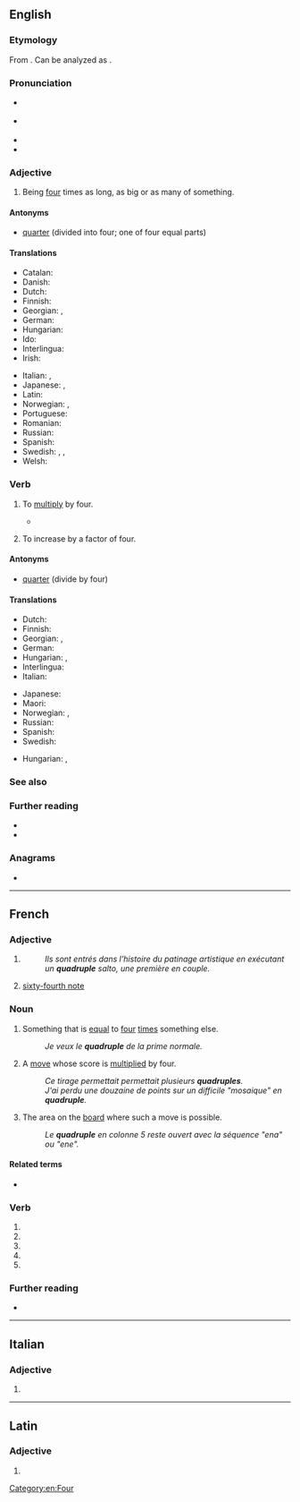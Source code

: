 {{also|quadruplé}}
==English==
{{wikipedia}}
{{number box|en|4}}

===Etymology===
From {{der|en|la|quadruplus}}. Can be analyzed as {{suffix|en|quadri-|-uple}}.

===Pronunciation===
* {{a|RP}} {{IPA|en|/ˈkwɒdɹʊpl/}}
* {{a|GA}} {{IPA|en|/kwɑˈdɹupəl/}}
* {{audio|en|en-us-quadruple.ogg|Audio (US)}}
* {{rhymes|en|uːpəl}}

===Adjective===
{{en-adj|-}}

# Being [[four]] times as long, as big or as many of something.
#: {{ux|en|He's quite an athlete and can do '''quadruple''' jumps with ease.}}

====Antonyms====
* [[quarter]] (divided into four; one of four equal parts)

====Translations====
{{trans-top|being four times as long, as big or as many of something}}
* Catalan: {{t|ca|quàdruple}}
* Danish: {{t|da|firedobbelt}}
* Dutch: {{t+|nl|viervoud}}
* Finnish: {{t|fi|nelinkertainen}}
* Georgian: {{t|ka|ოთხმაგი}}, {{t|ka|ოთხკეცი}}
* German: {{t+|de|vierfach}}
* Hungarian: {{t|hu|négyszer akkora}}
* Ido: {{t|io|quaropla}}
* Interlingua: {{t|ia|quadruple}}
* Irish: {{t|ga|ceathrúil}}
{{trans-mid}}
* Italian: {{t|it|quadruplice}}, {{t+|it|quadruplo}}
* Japanese: {{t|ja|四倍|tr=よんばい yombai}}, {{t|ja|四重|tr=よえ yoe, しじゅう shijū}}
* Latin: {{t+|la|quadruplex}}
* Norwegian: {{t|no|firedobbelt}}, {{t|no|kvadruppelt}}
* Portuguese: {{t+|pt|quádruplo}}
* Romanian: {{t+|ro|cvadruplu}}
* Russian: {{t+|ru|четверно́й}}
* Spanish: {{t+|es|cuádruple}}
* Swedish: {{t|sv|fyrdubbel}}, {{t+|sv|fyrfaldig}}, {{t+|sv|kvadrupel}}
* Welsh: {{t|cy|pedwarplyg|m}}
{{trans-bottom}}

===Verb===
{{en-verb|quadruples|quadrupling|quadrupled|quadrupled}}

# {{lb|en|transitive}} To [[multiply]] by four.
#: {{ux|en|'''Quadrupling''' four gives sixteen.}}
#* {{quote-journal|en|year=2019|month=October|title=Railtalk:HS2 delay - time for lateral thinking|journal=Modern Railways|page=7|text='''Quadrupling''' the short remaining stretch of three-track railway north of Rugby, left over by the turn of the century modernisation, is a possibility that could be pursued.}}
# {{lb|en|intransitive}} To increase by a factor of four.
#: {{ux|en|Our profits '''quadrupled''' when we made the improvements.}}

====Antonyms====
* [[quarter]] (divide by four)

====Translations====
{{trans-top|to multiply by four}}
* Dutch: {{t|nl|verviervoudigen}}
* Finnish: {{t|fi|nelinkertaistaa}}
* Georgian: {{t|ka|გაოთხმაგება}}, {{t|ka|გაოთხკეცება}}
* German: {{t+|de|vervierfachen}}
* Hungarian: {{t|hu|négyszerez}}, {{t|hu|megnégyszerez}}
* Interlingua: {{t|ia|quadruplicar}}
* Italian: {{t+|it|quadruplicare}}
{{trans-mid}}
* Japanese: {{t|ja|四倍|alt=四倍する|tr=yombai suru}}
* Maori: {{t|mi|whakareawhā }}
* Norwegian: {{t|no|firedoble}}, {{t|no|kvadruple}}
* Russian: {{t+|ru|учетверять}}
* Spanish: {{t+|es|cuadruplicar}}
* Swedish: {{t+|sv|fyrdubbla}}
{{trans-bottom}}

{{trans-top|''(intransitive)'' to increase by a factor of four}}
{{trans-mid}}
* Hungarian: {{t+|hu|megnégyszereződik}}, {{t|hu|[[négyszeresére]] [[nő]]}}
{{trans-bottom}}

===See also===
{{coefficient}}

===Further reading===
* {{R:Webster 1913}}
* {{R:Century 1911}}

===Anagrams===
* {{anagrams|en|a=adelpqruu|quadrupel}}

[[Category:en:Four]]

----

==French==

===Adjective===
{{number box|fr|4}}
{{fr-adj}}

# {{l|en|quadruple}}
#: ''Ils sont entrés dans l'histoire du patinage artistique en exécutant un '''quadruple''' salto, une première en couple.''
#: {{usex|fr|la '''Quadruple''' Alliance|the {{w|Quadruple Alliance}}|inline=y}}
# {{lb|fr|music}} [[sixty-fourth note]]
#: {{usex|fr|une '''quadruple''' croche|a sixty-fourth note|inline=y}}

===Noun===
{{fr-noun|m}}

# Something that is [[equal]] to [[four]] [[times]] something else.
#: ''Je veux le '''quadruple''' de la prime normale.''
# {{lb|fr|Scrabble}} A [[move]] whose score is [[multiply|multiplied]] by four.
#: ''Ce tirage permettait permettait plusieurs '''quadruples'''.''
#: ''J'ai perdu une douzaine de points sur un difficile "mosaique" en '''quadruple'''.''
# {{lb|fr|Scrabble}} The area on the [[board]] where such a move is possible.
#: ''Le '''quadruple''' en colonne 5 reste ouvert avec la séquence "ena" ou "ene".''

====Related terms====
* {{l|fr|nonuple}}

===Verb===
{{head|fr|verb form}}

# {{inflection of|fr|quadrupler||1|s|pres|indc}}
# {{inflection of|fr|quadrupler||3|s|pres|indc}}
# {{inflection of|fr|quadrupler||1|s|pres|subj}}
# {{inflection of|fr|quadrupler||3|s|pres|subj}}
# {{inflection of|fr|quadrupler||2|s|impr}}

===Further reading===
* {{R:TLFi}}

----

==Italian==

===Adjective===
{{head|it|adjective form|g=f-p}}

# {{feminine plural of|it|quadruplo}}

----

==Latin==

===Adjective===
{{la-adj-form|quadruple}}

# {{inflection of|la|quadruplus||voc|m|s}}